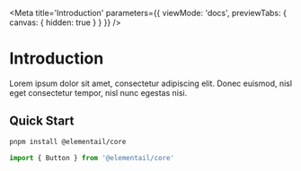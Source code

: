 
<Meta
  title='Introduction'
  parameters={{
    viewMode: 'docs',
    previewTabs: {
      canvas: { hidden: true }
    }
  }}
/>

# Introduction

Lorem ipsum dolor sit amet, consectetur adipiscing elit. Donec euismod, nisl eget consectetur tempor, nisl nunc egestas nisi.

## Quick Start

```sh
pnpm install @elementail/core
```

```jsx
import { Button } from '@elementail/core'
```
